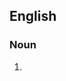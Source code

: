 {{also|fréquentatives}}

==English==

===Noun===
{{head|en|noun plural form}}

# {{plural of|frequentative|lang=en}}